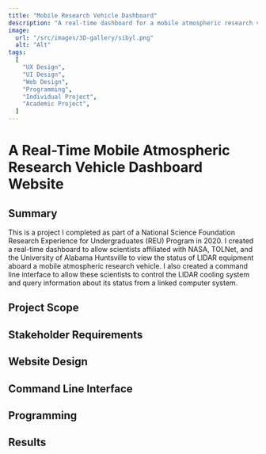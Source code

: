 ```yaml
---
title: "Mobile Research Vehicle Dashboard"
description: "A real-time dashboard for a mobile atmospheric research vehicle."
image:
  url: "/src/images/3D-gallery/sibyl.png"
  alt: "Alt"
tags:
  [
    "UX Design",
    "UI Design",
    "Web Design",
    "Programming",
    "Individual Project",
    "Academic Project",
  ]
---
```


# A Real-Time Mobile Atmospheric Research Vehicle Dashboard Website

## Summary

This is a project I completed as part of a National Science Foundation Research Experience for Undergraduates (REU) Program in 2020. I created a real-time dashboard to allow scientists affiliated with NASA, TOLNet, and the University of Alabama Huntsville to view the status of LIDAR equipment aboard a mobile atmospheric research vehicle. I also created a command line interface to allow these scientists to control the LIDAR cooling system and query information about its status from a linked computer system.

## Project Scope

## Stakeholder Requirements

## Website Design

## Command Line Interface

## Programming

## Results
